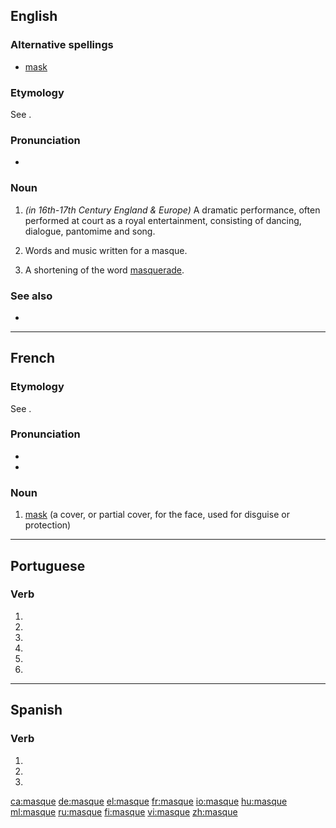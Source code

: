 {{wikipedia|Masque}}
==English==

===Alternative spellings===
* [[mask]]

===Etymology===
See {{term|mask|lang=en}}.

===Pronunciation===
* {{IPA|/ma:sk/}}

===Noun===
{{en-noun}}

# {{archaic}} ''(in 16th-17th Century England & Europe)'' A dramatic performance, often performed at court as a royal entertainment, consisting of dancing, dialogue, pantomime and song.
# {{archaic}} Words and music written for a masque.
# {{archaic}} A shortening of the word [[masquerade]].

===See also===
* {{pedialite}}

----

==French==

===Etymology===
See {{term|mask|lang=en}}.

===Pronunciation===
* {{IPA|/mask/|lang=fr}}
* {{audio|Fr-masque.ogg|Audio}}

===Noun===
{{fr-noun|m}}

# [[mask]] (a cover, or partial cover, for the face, used for disguise or protection)

----

==Portuguese==

===Verb===
{{pt-verb form}}

# {{pt-verb form of|[[mascar]]|ar|subjunctive|present|singular|first}}
# {{pt-verb form of|[[mascar]]|ar|subjunctive|present|singular|third}}
# {{pt-verb form of|[[mascar]]|ar|imperative|affirmative|singular|first|}}
# {{pt-verb form of|[[mascar]]|ar|imperative|affirmative|singular|third|}}
# {{pt-verb form of|[[mascar]]|ar|imperative|negative|singular|first|}}
# {{pt-verb form of|[[mascar]]|ar|imperative|negative|singular|third|}}

----

==Spanish==

===Verb===
{{es-verb-form|mascar}}

# {{es-verb form of|ending=ar|mood=subjunctive|tense=present|pers=1|number=singular|[[mascar]]}}
# {{es-verb form of|ending=ar|mood=subjunctive|tense=present|pers=2|formal=yes|number=singular|[[mascar]]}}
# {{es-verb form of|ending=ar|mood=subjunctive|tense=present|pers=3|number=singular|[[mascar]]}}

[[ca:masque]]
[[de:masque]]
[[el:masque]]
[[fr:masque]]
[[io:masque]]
[[hu:masque]]
[[ml:masque]]
[[ru:masque]]
[[fi:masque]]
[[vi:masque]]
[[zh:masque]]